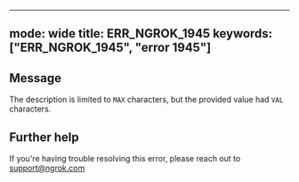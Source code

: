 
---
mode: wide
title: ERR_NGROK_1945
keywords: ["ERR_NGROK_1945", "error 1945"]
---

## Message
The description is limited to `MAX` characters, but the provided value had `VAL` characters.




## Further help
If you're having trouble resolving this error, please reach out to [support@ngrok.com](mailto:support@ngrok.com?subject=Help%20with%20ERR_NGROK_1945)


